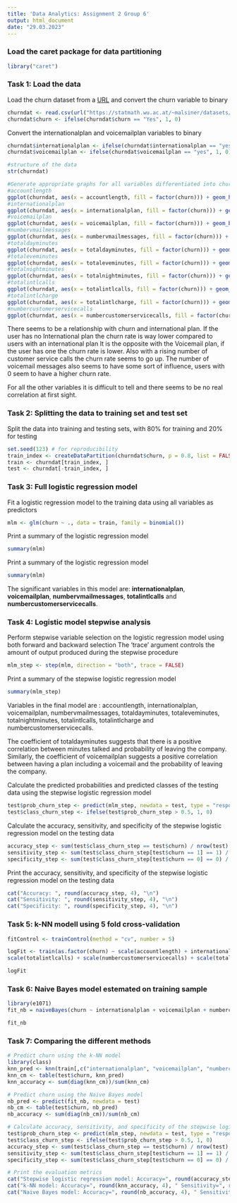 ```yaml
---
title: 'Data Analytics: Assignment 2 Group 6'
output: html_document
date: "29.03.2023"
---
```


### Load the caret package for data partitioning

```r
library("caret")
```

### Task 1: Load the data

Load the churn dataset from a [URL](https://statmath.wu.ac.at/~malsiner/datasets/churn.csv) and convert the churn variable to binary

```r
churndat <- read.csv(url("https://statmath.wu.ac.at/~malsiner/datasets/churn.csv"))
churndat$churn <- ifelse(churndat$churn == "Yes", 1, 0)
```

Convert the internationalplan and voicemailplan variables to binary

```r
churndat$internationalplan <- ifelse(churndat$internationalplan == "yes", 1, 0)
churndat$voicemailplan <- ifelse(churndat$voicemailplan == "yes", 1, 0)
```
```r
#structure of the data
str(churndat)

#Generate appropriate graphs for all variables differentiated into churn vs. no churn.
#accountlength
ggplot(churndat, aes(x = accountlength, fill = factor(churn))) + geom_histogram(bins = 20, position = "identity") + labs(title = "Account Length", x = "Account Length", y = "Frequency")
#internationalplan
ggplot(churndat, aes(x = internationalplan, fill = factor(churn))) + geom_bar(position = "identity") + labs(title = "International Plan", x = "International Plan", y = "Frequency")
#voicemailplan
ggplot(churndat, aes(x = voicemailplan, fill = factor(churn))) + geom_bar(position = "identity") + labs(title = "Voicemail Plan", x = "Voicemail Plan", y = "Frequency")
#numbervmailmessages
ggplot(churndat, aes(x = numbervmailmessages, fill = factor(churn))) + geom_histogram(bins = 20, position = "identity") + labs(title = "Number of Voicemail Messages", x = "Number of Voicemail Messages", y = "Frequency")
#totaldayminutes
ggplot(churndat, aes(x = totaldayminutes, fill = factor(churn))) + geom_histogram(bins = 20, position = "identity") + labs(title = "Total Day Minutes", x = "Total Day Minutes", y = "Frequency")
#totaleveminutes
ggplot(churndat, aes(x = totaleveminutes, fill = factor(churn))) + geom_histogram(bins = 20, position = "identity") + labs(title = "Total Eve Minutes", x = "Total Eve Minutes", y = "Frequency")
#totalnightminutes
ggplot(churndat, aes(x = totalnightminutes, fill = factor(churn))) + geom_histogram(bins = 20, position = "identity") + labs(title = "Total Night Minutes", x = "Total Night Minutes", y = "Frequency")
#totalintlcalls
ggplot(churndat, aes(x = totalintlcalls, fill = factor(churn))) + geom_histogram(bins = 20, position = "identity") + labs(title = "Total International Calls", x = "Total International Calls", y = "Frequency")
#totalintlcharge
ggplot(churndat, aes(x = totalintlcharge, fill = factor(churn))) + geom_histogram(bins = 20, position = "identity") + labs(title = "Total International Charge", x = "Total International Charge", y = "Frequency")
#numbercustomerservicecalls
ggplot(churndat, aes(x = numbercustomerservicecalls, fill = factor(churn))) + geom_histogram(bins = 20, position = "identity") + labs(title = "Number of Customer Service Calls", x = "Number of Customer Service Calls", y = "Frequency")

```

There seems to be a relationship with churn and international plan. If the user has no International plan the churn rate is way lower compared to users with an international plan
It is the opposite with the Voicemail plan, if the user has one the churn rate is lower.
Also with a rising number of customer service calls the churn rate seems to go up. The number of voicemail messages also seems to have some sort of influence, users with 0 seem to have a higher churn rate.

For all the other variables it is difficult to tell and there seems to be no real correlation at first sight. 


### Task 2: Splitting the data to training set and test set

Split the data into training and testing sets, with 80% for training and 20% for testing

```r
set.seed(123) # for reproducibility
train_index <- createDataPartition(churndat$churn, p = 0.8, list = FALSE)
train <- churndat[train_index, ]
test <- churndat[-train_index, ]
```

### Task 3: Full logistic regression model

Fit a logistic regression model to the training data using all variables as predictors

```r
mlm <- glm(churn ~ ., data = train, family = binomial())
```

Print a summary of the logistic regression model

```r
summary(mlm)
```

Print a summary of the logistic regression model

```r
summary(mlm)
```

The significant variables in this model are: <b>internationalplan</b>, <b>voicemailplan</b>, <b>numbervmailmessages</b>, <b>totalintlcalls</b> and <b>numbercustomerservicecalls</b>.

### Task 4: Logistic model stepwise analysis

Perform stepwise variable selection on the logistic regression model using both forward and backward selection The 'trace' argument controls the amount of output produced during the stepwise procedure

```r
mlm_step <- step(mlm, direction = "both", trace = FALSE)
```

Print a summary of the stepwise logistic regression model

```r
summary(mlm_step)
```

Variables in the final model are : accountlength, internationalplan, voicemailplan, numbervmailmessages, totaldayminutes, totaleveminutes, totalnightminutes, totalintlcalls, totalintlcharge and numbercustomerservicecalls.

The coefficient of totaldayminutes suggests that there is a positive correlation between minutes talked and probability of leaving the company. Similarly, the coefficient of voicemailplan suggests a positive correlation between having a plan including a voicemail and the probability of leaving the company.

Calculate the predicted probabilities and predicted classes of the testing data using the stepwise logistic regression model

```r
test$prob_churn_step <- predict(mlm_step, newdata = test, type = "response")
test$class_churn_step <- ifelse(test$prob_churn_step > 0.5, 1, 0)
```

Calculate the accuracy, sensitivity, and specificity of the stepwise logistic regression model on the testing data

```r
accuracy_step <- sum(test$class_churn_step == test$churn) / nrow(test)
sensitivity_step <- sum(test$class_churn_step[test$churn == 1] == 1) / sum(test$churn == 1)
specificity_step <- sum(test$class_churn_step[test$churn == 0] == 0) / sum(test$churn == 0)
```

Print the accuracy, sensitivity, and specificity of the stepwise logistic regression model on the testing data

```r
cat("Accuracy: ", round(accuracy_step, 4), "\n")
cat("Sensitivity: ", round(sensitivity_step, 4), "\n")
cat("Specificity: ", round(specificity_step, 4), "\n")
```
### Task 5: k-NN modell using 5 fold cross-validation

```r
fitControl <- trainControl(method = "cv", number = 5)

logFit <- train(as.factor(churn) ~ scale(accountlength) + internationalplan + voicemailplan + scale(totalintlcharge) + scale(numbervmailmessages) + scale(totaldayminutes) + scale(totaldaycharge) + scale(totalevecalls) + scale(totaleveminutes) + scale(totalnightminutes) + scale(totalintlminutes) + 
scale(totalintlcalls) + scale(numbercustomerservicecalls) + scale(totalnightcharge) + scale(totaldaycalls) + scale(totalevecharge) + scale(totalnightcalls),data = train, method= "knn", tuneGrid = data.frame(k = 1:10), trControl = fitControl)

logFit

```

### Task 6: Naive Bayes model estemated on training sample

```r
library(e1071)
fit_nb = naiveBayes(churn ~ internationalplan + voicemailplan + numbercustomerservicecalls + totalintlcalls + numbervmailmessages, data = train)

fit_nb
```
### Task 7: Comparing the different methods

```r
# Predict churn using the k-NN model
library(class)
knn_pred <- knn(train[,c("internationalplan", "voicemailplan", "numbercustomerservicecalls", "totalintlcalls", "numbervmailmessages")], test[,c("internationalplan", "voicemailplan", "numbercustomerservicecalls", "totalintlcalls", "numbervmailmessages")], train$churn, k=5)
knn_cm <- table(test$churn, knn_pred)
knn_accuracy <- sum(diag(knn_cm))/sum(knn_cm)

# Predict churn using the Naive Bayes model
nb_pred <- predict(fit_nb, newdata = test)
nb_cm <- table(test$churn, nb_pred)
nb_accuracy <- sum(diag(nb_cm))/sum(nb_cm)

# Calculate accuracy, sensitivity, and specificity of the stepwise logistic regression model
test$prob_churn_step <- predict(mlm_step, newdata = test, type = "response")
test$class_churn_step <- ifelse(test$prob_churn_step > 0.5, 1, 0)
accuracy_step <- sum(test$class_churn_step == test$churn) / nrow(test)
sensitivity_step <- sum(test$class_churn_step[test$churn == 1] == 1) / sum(test$churn == 1)
specificity_step <- sum(test$class_churn_step[test$churn == 0] == 0) / sum(test$churn == 0)

# Print the evaluation metrics
cat("Stepwise logistic regression model: Accuracy=", round(accuracy_step, 4), " Sensitivity=", round(sensitivity_step, 4), " Specificity=", round(specificity_step, 4), "\n")
cat("k-NN model: Accuracy=", round(knn_accuracy, 4), " Sensitivity=", round(knn_cm[2,2]/sum(knn_cm[2,]), 4), " Specificity=", round(knn_cm[1,1]/sum(knn_cm[1,]), 4), "\n")
cat("Naive Bayes model: Accuracy=", round(nb_accuracy, 4), " Sensitivity=", round(nb_cm[2,2]/sum(nb_cm[2,]), 4), " Specificity=", round(nb_cm[1,1]/sum(nb_cm[1,]), 4), "\n")
```
